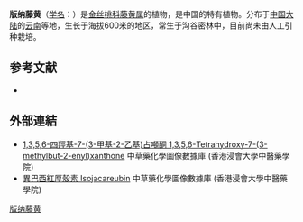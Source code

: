 {{Speciesbox
| name = 版纳藤黄
| status = 
| status_system = 
| image =
| genus = Garcinia
| species = xishuanbannaensis
| authority = Y. H. Li in Acta Phytotax.
}}

'''版纳藤黄'''（[[学名|学名]]：{{lang|la|''Garcinia xishuanbannaensis''}}）是[[金丝桃科|金丝桃科]][[藤黄属|藤黄属]]的植物，是中国的特有植物。分布于[[中国大陆|中国大陆]]的[[云南|云南]]等地，生长于海拔600米的地区，常生于沟谷密林中，目前尚未由人工引种栽培。

== 参考文献 ==
<div class="references-small">
* {{cite web| url =http://www.bioinfo.cn/db05/KmzwSpecies.php?action=view&id=3702| title =版纳藤黄| work =《中国高等植物数据库全库》| publisher =中国科学院微生物研究所| author =昆明植物研究所| accessdate =2009-02-24| deadurl =yes| archiveurl =https://web.archive.org/web/20160305054907/http://www.bioinfo.cn/db05/KmzwSpecies.php?action=view&id=3702| archivedate =2016-03-05}}
</div>

==外部連結==
* [http://libproject.hkbu.edu.hk/was40/detail?channelid=22253&lang=cht&searchword=code=P00615 1,3,5,6-四羥基-7-(3-甲基-2-乙基)占噸酮 1,​3,​5,​6-​Tetrahydroxy-​7-​(3-​methylbut-​2-​enyl)​xanthone] {{Wayback|url=http://libproject.hkbu.edu.hk/was40/detail?channelid=22253&lang=cht&searchword=code=P00615 |date=20150617102340 }} 中草藥化學圖像數據庫 (香港浸會大學中醫藥學院) {{zh}}{{en}}
* [http://libproject.hkbu.edu.hk/was40/detail?channelid=22253&lang=cht&searchword=code=P00602 異巴西紅厚殼素 Isojacareubin] {{Wayback|url=http://libproject.hkbu.edu.hk/was40/detail?channelid=22253&lang=cht&searchword=code=P00602 |date=20150613192954 }} 中草藥化學圖像數據庫 (香港浸會大學中醫藥學院) {{zh}}{{en}}
{{Taxonbar|from=Q15226648}}

[[Category:藤黄属|版纳藤黄]]


{{植物小作品}}